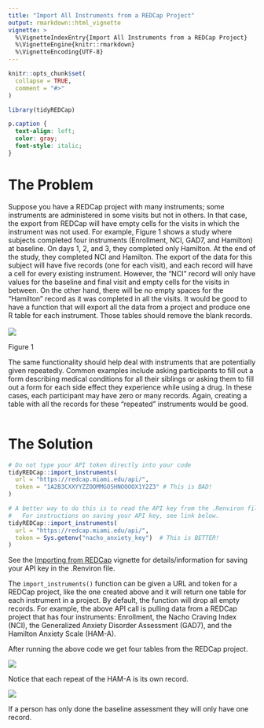 ```yaml
---
title: "Import All Instruments from a REDCap Project"
output: rmarkdown::html_vignette
vignette: >
  %\VignetteIndexEntry{Import All Instruments from a REDCap Project}
  %\VignetteEngine{knitr::rmarkdown}
  %\VignetteEncoding{UTF-8}
---
```


```r
knitr::opts_chunk$set(
  collapse = TRUE,
  comment = "#>"
)
```

```r
library(tidyREDCap)
```

```css
p.caption {
  text-align: left;
  color: gray;
  font-style: italic;
}
```


# The Problem 
Suppose you have a REDCap project with many instruments; some instruments are administered in some visits but not in others. In that case, the export from REDCap will have empty cells for the visits in which the instrument was not used. For example, Figure 1 shows a study where subjects completed four instruments (Enrollment, NCI, GAD7, and Hamilton) at baseline. On days 1, 2, and 3, they completed only Hamilton. At the end of the study, they completed NCI and Hamilton. The export of the data for this subject will have five records (one for each visit), and each record will have a cell for every existing instrument. However,  the “NCI” record will only have values for the baseline and final visit and empty cells for the visits in between. On the other hand, there will be no empty spaces for the “Hamilton” record as it was completed in all the visits. It would be good to have a function that will export all the data from a project and produce one R table for each instrument. Those tables should remove the blank records. 
\
\
![](./dashboard.jpg)
<p class=caption id="fig1">
Figure 1 </p>
The same functionality should help deal with instruments that are potentially given repeatedly. Common examples include asking participants to fill out a form describing medical conditions for all their siblings or asking them to fill out a form for each side effect they experience while using a drug. In these cases, each participant may have zero or many records. Again, creating a table with all the records for these “repeated” instruments would be good.
\
\

# The Solution

```r
# Do not type your API token directly into your code
tidyREDCap::import_instruments(
  url = "https://redcap.miami.edu/api/",
  token = "1A2B3CXXYYZZOOMMGOSHNOOOOX1Y2Z3" # This is BAD!
)

# A better way to do this is to read the API key from the .Renviron file.
#   For instructions on saving your API key, see link below.
tidyREDCap::import_instruments(
  url = "https://redcap.miami.edu/api/", 
  token = Sys.getenv("nacho_anxiety_key")  # This is BETTER!
)
```

See the [Importing from REDCap](../doc/useAPI.html) vignette for details/information for saving your API key in the .Renviron file.

The `import_instruments()` function can be given a URL and token for a REDCap project, like the one created above and it will return one table for each instrument in a project.  By default, the function will drop all empty records. For example, the above API call is pulling data from a REDCap project that has four instruments: Enrollment, the Nacho Craving Index (NCI), the Generalized Anxiety Disorder Assessment (GAD7), and the Hamilton Anxiety Scale (HAM-A).

After running the above code we get four tables from the REDCap project.

![](./global.jpg)

Notice that each repeat of the HAM-A is its own record.

![](./hama.jpg)

If a person has only done the baseline assessment they will only have one record.

